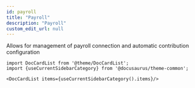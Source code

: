 ```yaml
---
id: payroll
title: "Payroll"
description: "Payroll"
custom_edit_url: null
---
```




Allows for management of payroll connection and automatic contribution configuration



```mdx-code-block
import DocCardList from '@theme/DocCardList';
import {useCurrentSidebarCategory} from '@docusaurus/theme-common';

<DocCardList items={useCurrentSidebarCategory().items}/>
```
      